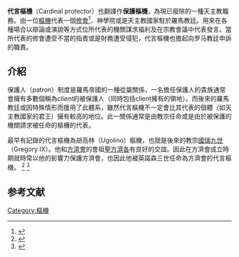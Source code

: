 '''代言樞機'''（Cardinal protector）也翻譯作'''保護樞機'''，為現已廢除的一種天主教職務。由一位[[樞機|樞機]]代表一個[[修會|修會]]<ref>{{cite web |title=Ｃ字首 |url=http://www.peterpoon.idv.hk/Resource/Dictionary/C.htm |work=天主教字典 |publisher=[[主徒會|主徒會]]弘毅月刊社 |accessdate=2013-11-04 |archive-date=2013-10-19 |archive-url=https://web.archive.org/web/20131019170222/http://www.peterpoon.idv.hk/Resource/Dictionary/C.htm |dead-url=no }}</ref>、神學院或是天主教國家駐於羅馬教廷。用來在各種場合以辯論或演說等方式位所代表的機關謀求福利及在宗教會議中代表發言。當所代表的修會遭受不當的指責或是財務遭受侵犯，代言樞機也擔起向罗马教廷申訴的職責。

==介紹==
保護人（patron）制度是羅馬帝國的一種從屬關係，一名擔任保護人的貴族通常會擁有多數個稱為''client''的被保護人（同時包括client擁有的領地）。而後來的羅馬教廷或因特殊情形而援用了此體系，雖然代言樞機不一定會比其代表的個體（如天主教國家的君王）擁有較高的地位。此一關係通常是由教宗任命或是由於被保護的機關請求被任命的樞機的代表。

最早有記錄的代言樞機為胡高林（Ugolino）樞機，也就是後來的教宗[[國瑞九世|國瑞九世]]（Gregory Ⅸ）。他和[[方濟會|方濟會]]的會祖[[亞西西的方濟各|聖方濟各]]有良好的交誼。因此在方濟會成立時期就時常以他的影響力保護方濟會，也因此他被英諾森三世任命為方濟會的代言樞機。 <ref>{{cite web|title=劃時代大聖方濟|url=http://epaper.ccreadbible.org/epaper/article/france.htm|publisher=方濟會思高讀經推廣中心|deadurl=yes|archiveurl=https://web.archive.org/web/20150630174852/http://epaper.ccreadbible.org/epaper/article/france.htm|archivedate=2015-06-30|accessdate=2013-11-06}}</ref> <ref>{{cite web|author=方济会士　乐伦|title=简介方济会的监护人|url=http://www.ofmcn.org/Mainpage-Ch/zhu%20ye/fj_spirit_lutan/luntan17.htm|publisher=愛火天使網-方濟精神論壇|deadurl=yes|archiveurl=https://archive.is/20131106053657/http://www.ofmcn.org/Mainpage-Ch/zhu%20ye/fj_spirit_lutan/luntan17.htm|archivedate=2013-11-06|accessdate=2013-11-06}}</ref>

==参考文献==
{{reflist}}

[[Category:樞機|Category:樞機]]